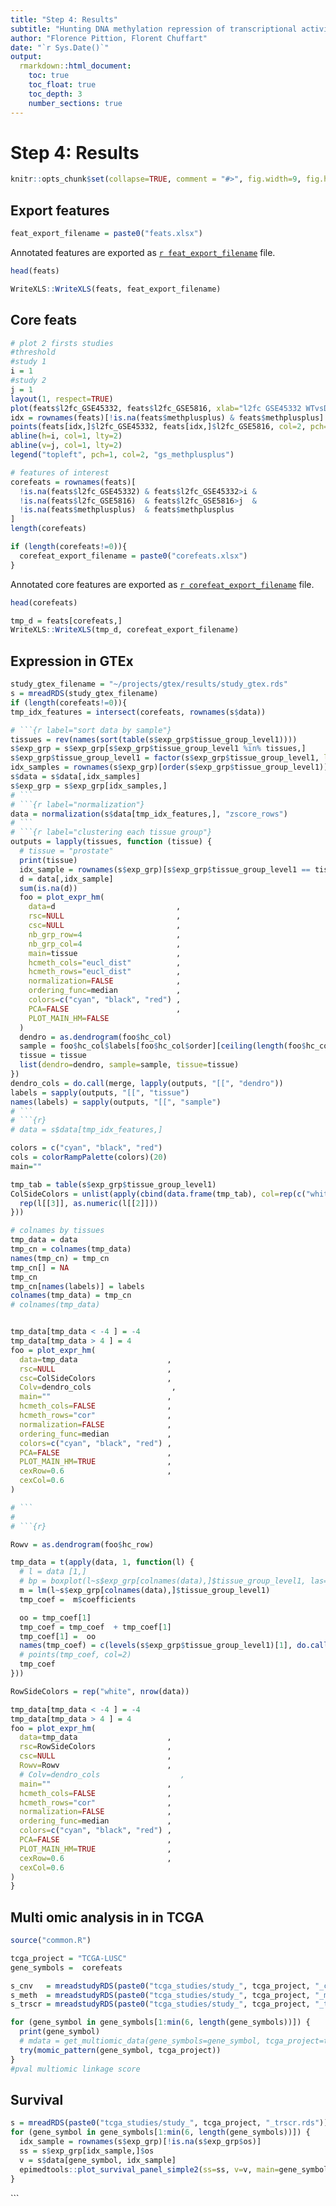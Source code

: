 ```yaml
---
title: "Step 4: Results"
subtitle: "Hunting DNA methylation repression of transcriptional activity"
author: "Florence Pittion, Florent Chuffart"
date: "`r Sys.Date()`"
output: 
  rmarkdown::html_document:
    toc: true
    toc_float: true
    toc_depth: 3
    number_sections: true
---
```


# Step 4: Results

```r
knitr::opts_chunk$set(collapse=TRUE, comment = "#>", fig.width=9, fig.height=6, eval=TRUE, echo=FALSE, results="hide", warning=FALSE)

```

## Export features


```r
feat_export_filename = paste0("feats.xlsx")
```

Annotated features are exported as [`r feat_export_filename`](`r feat_export_filename`) file. 

```r
head(feats)
```

```r
WriteXLS::WriteXLS(feats, feat_export_filename)
```


## Core feats

```r
# plot 2 firsts studies
#threshold
#study 1
i = 1
#study 2
j = 1
layout(1, respect=TRUE)
plot(feats$l2fc_GSE45332, feats$l2fc_GSE5816, xlab="l2fc GSE45332 WTvsDKO", ylab="l2fc GSE5816", pch=".", col="grey")
idx = rownames(feats)[!is.na(feats$methplusplus) & feats$methplusplus]
points(feats[idx,]$l2fc_GSE45332, feats[idx,]$l2fc_GSE5816, col=2, pch=1)
abline(h=i, col=1, lty=2)
abline(v=j, col=1, lty=2)
legend("topleft", pch=1, col=2, "gs_methplusplus")

# features of interest
corefeats = rownames(feats)[
  !is.na(feats$l2fc_GSE45332) & feats$l2fc_GSE45332>i & 
  !is.na(feats$l2fc_GSE5816)  & feats$l2fc_GSE5816>j  & 
  !is.na(feats$methplusplus)  & feats$methplusplus
]
length(corefeats) 
```

```r
if (length(corefeats!=0)){
  corefeat_export_filename = paste0("corefeats.xlsx")
}

```

Annotated core features are exported as [`r corefeat_export_filename`](`r corefeat_export_filename`) file. 

```r
head(corefeats)
```

```r
tmp_d = feats[corefeats,]
WriteXLS::WriteXLS(tmp_d, corefeat_export_filename)
```


## Expression in GTEx


```r
study_gtex_filename = "~/projects/gtex/results/study_gtex.rds"
s = mreadRDS(study_gtex_filename)  
if (length(corefeats!=0)){
tmp_idx_features = intersect(corefeats, rownames(s$data))

# ```{r label="sort data by sample"}
tissues = rev(names(sort(table(s$exp_grp$tissue_group_level1))))
s$exp_grp = s$exp_grp[s$exp_grp$tissue_group_level1 %in% tissues,]
s$exp_grp$tissue_group_level1 = factor(s$exp_grp$tissue_group_level1, levels=tissues)
idx_samples = rownames(s$exp_grp)[order(s$exp_grp$tissue_group_level1)]
s$data = s$data[,idx_samples]
s$exp_grp = s$exp_grp[idx_samples,]
# ```
# ```{r label="normalization"}
data = normalization(s$data[tmp_idx_features,], "zscore_rows")
# ```
# ```{r label="clustering each tissue group"}
outputs = lapply(tissues, function (tissue) {
  # tissue = "prostate"
  print(tissue)
  idx_sample = rownames(s$exp_grp)[s$exp_grp$tissue_group_level1 == tissue]
  d = data[,idx_sample]
  sum(is.na(d))
  foo = plot_expr_hm(
    data=d                           ,
    rsc=NULL                         , 
    csc=NULL                         , 
    nb_grp_row=4                     ,
    nb_grp_col=4                     , 
    main=tissue                      , 
    hcmeth_cols="eucl_dist"          , 
    hcmeth_rows="eucl_dist"          , 
    normalization=FALSE              , 
    ordering_func=median             , 
    colors=c("cyan", "black", "red") , 
    PCA=FALSE                        ,
    PLOT_MAIN_HM=FALSE
  )
  dendro = as.dendrogram(foo$hc_col)  
  sample = foo$hc_col$labels[foo$hc_col$order][ceiling(length(foo$hc_col$order)/2)]
  tissue = tissue
  list(dendro=dendro, sample=sample, tissue=tissue)
})
dendro_cols = do.call(merge, lapply(outputs, "[[", "dendro"))
labels = sapply(outputs, "[[", "tissue")
names(labels) = sapply(outputs, "[[", "sample")
# ```
# ```{r}
# data = s$data[tmp_idx_features,]

colors = c("cyan", "black", "red")
cols = colorRampPalette(colors)(20)
main=""

tmp_tab = table(s$exp_grp$tissue_group_level1)
ColSideColors = unlist(apply(cbind(data.frame(tmp_tab), col=rep(c("white", "grey"), length(tmp_tab))[1:length(tmp_tab)]), 1, function (l) {
  rep(l[[3]], as.numeric(l[[2]]))
}))

# colnames by tissues
tmp_data = data
tmp_cn = colnames(tmp_data)
names(tmp_cn) = tmp_cn
tmp_cn[] = NA
tmp_cn
tmp_cn[names(labels)] = labels
colnames(tmp_data) = tmp_cn
# colnames(tmp_data)


tmp_data[tmp_data < -4 ] = -4
tmp_data[tmp_data > 4 ] = 4
foo = plot_expr_hm(
  data=tmp_data                    ,
  rsc=NULL                         , 
  csc=ColSideColors                , 
  Colv=dendro_cols                  , 
  main=""                          , 
  hcmeth_cols=FALSE                , 
  hcmeth_rows="cor"                , 
  normalization=FALSE              , 
  ordering_func=median             , 
  colors=c("cyan", "black", "red") , 
  PCA=FALSE                        ,
  PLOT_MAIN_HM=TRUE                ,
  cexRow=0.6                       , 
  cexCol=0.6
)

# ```
#
# ```{r}

Rowv = as.dendrogram(foo$hc_row)

tmp_data = t(apply(data, 1, function(l) {
  # l = data [1,]
  # bp = boxplot(l~s$exp_grp[colnames(data),]$tissue_group_level1, las=2)
  m = lm(l~s$exp_grp[colnames(data),]$tissue_group_level1)
  tmp_coef =  m$coefficients

  oo = tmp_coef[1]
  tmp_coef = tmp_coef  + tmp_coef[1]
  tmp_coef[1] =  oo 
  names(tmp_coef) = c(levels(s$exp_grp$tissue_group_level1)[1], do.call(rbind, strsplit(names(tmp_coef)[-1], "tissue_group_level1"))[,2])
  # points(tmp_coef, col=2)
  tmp_coef
}))

RowSideColors = rep("white", nrow(data))

tmp_data[tmp_data < -4 ] = -4
tmp_data[tmp_data > 4 ] = 4
foo = plot_expr_hm(
  data=tmp_data                    ,
  rsc=RowSideColors                , 
  csc=NULL                         , 
  Rowv=Rowv                        ,
  # Colv=dendro_cols                  ,
  main=""                          , 
  hcmeth_cols=FALSE                , 
  hcmeth_rows="cor"                , 
  normalization=FALSE              , 
  ordering_func=median             , 
  colors=c("cyan", "black", "red") , 
  PCA=FALSE                        ,
  PLOT_MAIN_HM=TRUE                ,
  cexRow=0.6                       , 
  cexCol=0.6
)
}
```


## Multi omic analysis in in TCGA

```r
source("common.R")

tcga_project = "TCGA-LUSC"
gene_symbols =  corefeats

s_cnv   = mreadstudyRDS(paste0("tcga_studies/study_", tcga_project, "_cnv.rds"))
s_meth  = mreadstudyRDS(paste0("tcga_studies/study_", tcga_project, "_meth.rds"))
s_trscr = mreadstudyRDS(paste0("tcga_studies/study_", tcga_project, "_trscr.rds"))

for (gene_symbol in gene_symbols[1:min(6, length(gene_symbols))]) {
  print(gene_symbol)
  # mdata = get_multiomic_data(gene_symbols=gene_symbol, tcga_project=tcga_project)  
  try(momic_pattern(gene_symbol, tcga_project))
}
#pval multiomic linkage score
```



## Survival

```r
s = mreadRDS(paste0("tcga_studies/study_", tcga_project, "_trscr.rds"))
for (gene_symbol in gene_symbols[1:min(6, length(gene_symbols))]) {
  idx_sample = rownames(s$exp_grp)[!is.na(s$exp_grp$os)]
  ss = s$exp_grp[idx_sample,]$os
  v = s$data[gene_symbol, idx_sample]
  epimedtools::plot_survival_panel_simple2(ss=ss, v=v, main=gene_symbol)
}  
```




```